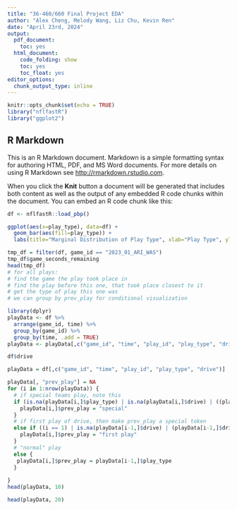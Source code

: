 ```yaml
---
title: "36-460/660 Final Project EDA"
author: "Alex Cheng, Melody Wang, Liz Chu, Kevin Ren"
date: "April 23rd, 2024"
output:
  pdf_document:
    toc: yes
  html_document:
    code_folding: show
    toc: yes
    toc_float: yes
editor_options:
  chunk_output_type: inline
---
```


```r
knitr::opts_chunk$set(echo = TRUE)
library("nflfastR")
library("ggplot2")
```

## R Markdown

This is an R Markdown document. Markdown is a simple formatting syntax for authoring HTML, PDF, and MS Word documents. For more details on using R Markdown see <http://rmarkdown.rstudio.com>.

When you click the **Knit** button a document will be generated that includes both content as well as the output of any embedded R code chunks within the document. You can embed an R code chunk like this:

```r
df <- nflfastR::load_pbp()
```


```r
ggplot(aes(x=play_type), data=df) +
  geom_bar(aes(fill=play_type)) + 
  labs(title="Marginal Distribution of Play Type", xlab="Play Type", ylab="Frequency")
```




```r
tmp_df = filter(df, game_id == "2023_01_ARI_WAS")
tmp_df$game_seconds_remaining
head(tmp_df)
# for all plays:
# find the game the play took place in
# find the play before this one, that took place closest to it
# get the type of play this one was
# we can group by prev_play for conditional visualization
```
```r
library(dplyr)
playData <- df %>%
  arrange(game_id, time) %>%
  group_by(game_id) %>%
  group_by(time, .add = TRUE)
playData <- playData[,c("game_id", "time", "play_id", "play_type", "drive")]
```

```r
df$drive
```


```r
playData = df[,c("game_id", "time", "play_id", "play_type", "drive")]

playData[, "prev_play"] = NA
for (i in 1:nrow(playData)) {
  # if special teams play, note this
  if (is.na(playData[i,]$play_type) | is.na(playData[i,]$drive) | ((playData[i,]$play_type != "run") & (playData[i,]$play_type != "pass"))) {
    playData[i,]$prev_play = "special"
  }
  # if first play of drive, then make prev_play a special token
  else if ((i == 1) | is.na(playData[i-1,]$drive) | (playData[i-1,]$drive != playData[i,]$drive)) {
    playData[i,]$prev_play = "first play"
  }
  # "normal" play
  else {
   playData[i,]$prev_play = playData[i-1,]$play_type
  }
  
}
head(playData, 10)
```

```r
head(playData, 20)
```
